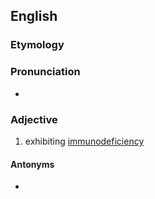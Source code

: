 {{also|immunodéficient}}
==English==

===Etymology===
{{prefix|en|immuno|deficient}}

===Pronunciation===
* {{rhymes|en|ɪʃənt}}

===Adjective===
{{en-adj}}

# exhibiting [[immunodeficiency]]

====Antonyms====
* {{l|en|immunocompetent}}